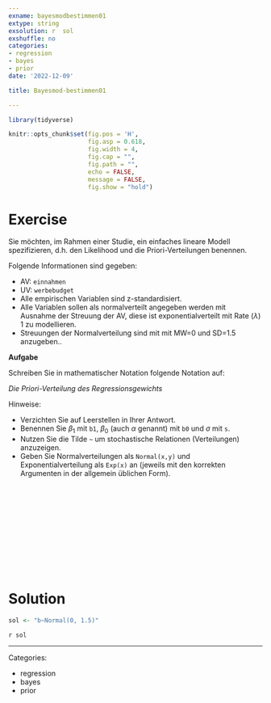 ```yaml
---
exname: bayesmodbestimmen01
extype: string
exsolution: r  sol
exshuffle: no
categories:
- regression
- bayes
- prior
date: '2022-12-09'

title: Bayesmod-bestimmen01

---
```





```r
library(tidyverse)
```


```r
knitr::opts_chunk$set(fig.pos = 'H',
                      fig.asp = 0.618,
                      fig.width = 4,
                      fig.cap = "", 
                      fig.path = "",
                      echo = FALSE,
                      message = FALSE,
                      fig.show = "hold")
```






# Exercise


Sie möchten, im Rahmen einer Studie, ein einfaches lineare Modell spezifizieren, d.h. den Likelihood und die Priori-Verteilungen benennen. 

Folgende Informationen sind gegeben:

- AV: `einnahmen`
- UV: `werbebudget`
- Alle empirischen Variablen sind z-standardisiert.
- Alle Variablen sollen als normalverteilt angegeben werden mit Ausnahme der Streuung der AV, diese ist exponentialverteilt mit Rate ($\lambda$) 1 zu modellieren.
- Streuungen der Normalverteilung sind mit mit MW=0 und SD=1.5 anzugeben..


**Aufgabe**


Schreiben Sie in mathematischer Notation folgende Notation auf:

*Die Priori-Verteilung des Regressionsgewichts*


Hinweise:

- Verzichten Sie auf Leerstellen in Ihrer Antwort.
<!-- - Verzichten Sie auf Sonderzeichen in Ihrer Antwort. -->
- Benennen Sie $\beta_1$ mit `b1`, $\beta_0$ (auch $\alpha$ genannt) mit `b0` und $\sigma$ mit `s`.
- Nutzen Sie die Tilde `~` um stochastische Relationen (Verteilungen) anzuzeigen.
- Geben Sie Normalverteilungen als `Normal(x,y)` und Exponentialverteilung als `Exp(x)` an 
(jeweils mit den korrekten Argumenten in der allgemein üblichen Form).




</br>
</br>
</br>
</br>
</br>
</br>
</br>
</br>
</br>
</br>

# Solution

```r
sol <- "b~Normal(0, 1.5)"
```


`r sol`





---

Categories: 

- regression
- bayes
- prior

